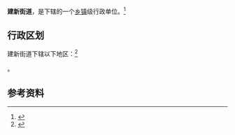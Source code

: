 {{中国乡级行政区|37/01/02/008/000}}

'''建新街道'''，是{{PRC admin/fullname|37/01/02/008/000|3}}下辖的一个[[乡镇|乡镇]]级行政单位。<ref>{{PRC admin/ref sgc|{{PRC admin/parent|37/01/02/008/000}}}}</ref>

== 行政区划 ==

建新街道下辖以下地区：<ref>{{PRC admin/ref sgc|37/01/02/008/000}}</ref>

{{PRC admin/children|37/01/02/008/000}}。

== 参考资料 ==

{{reflist}}

{{行政区划小作品}}
{{PRC admin/navcat|37/01/02/008/000}}